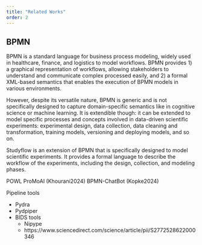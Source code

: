 ```yaml
---
title: "Related Works"
order: 2
---
```


## BPMN

BPMN is a standard language for business process modeling, widely used in healthcare, finance, and logistics to model workflows. BPMN provides 1) a graphical representation of workflows, allowing stakeholders to understand and communicate complex processed easily, and 2) a formal XML-based semantics that enables the execution of BPMN models in various environments.

However, despite its versatile nature, BPMN is generic and is not specifically designed to capture domain-specific semantics like in cognitive science or machine learning. It is extendible though: it can be extended to model specific processes and concepts involved in data-driven scientific experiments: experimental design, data collection, data cleaning and transformation, training models, versioning and deploying models, and so on. 

Studyflow is an extension of BPMN that is specifically designed to model scientific experiments. It provides a formal language to describe the workflow of the experiments, including the design, collection, and modeling phases.


POWL
ProMoAI (Khourani2024)
BPMN-ChatBot (Kopke2024)

Pipeline tools

- Pydra
- Pydpiper
- BIDS tools
    - Nipype
    - https://www.sciencedirect.com/science/article/pii/S2772528622000346